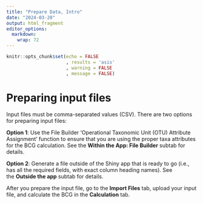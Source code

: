 ```yaml
---
title: "Prepare Data, Intro"
date: "2024-03-20"
output: html_fragment
editor_options: 
  markdown: 
    wrap: 72
---
```


```r
knitr::opts_chunk$set(echo = FALSE
                      , results = 'asis'
                      , warning = FALSE
                      , message = FALSE)
```

# **Preparing input files**

Input files must be comma-separated values (CSV). There are two options
for preparing input files:

**Option 1**: Use the File Builder 'Operational Taxonomic Unit (OTU)
Attribute Assignment' function to ensure that you are using the proper
taxa attributes for the BCG calculation. See the **Within the App: File
Builder** subtab for details.

**Option 2**: Generate a file outside of the Shiny app that is ready to
go (i.e., has all the required fields, with exact column heading names).
See the **Outside the app** subtab for details.

After you prepare the input file, go to the **Import Files** tab, upload
your input file, and calculate the BCG in the **Calculation** tab.
